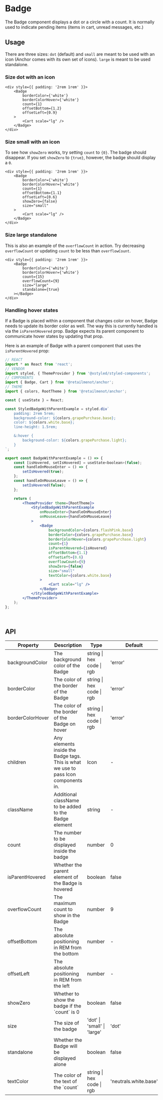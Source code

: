 
# Badge

The Badge component displays a dot or a circle with a count. It is normally used to indicate pending items (items in cart, unread messages, etc.)

## Usage

There are three sizes: `dot` (default) and `small` are meant to be used with an icon (Anchor comes with <Link to="/components/icon">its own set of icons</Link>). `large` is meant to be used standalone.

### Size dot with an icon
```tsx live
<div style={{ padding: '2rem 1rem' }}>
    <Badge
        borderColor={'white'}
        borderColorHover={'white'}
        count={1}
        offsetBottom={1.2}
        offsetLeft={0.9}
    >
        <Cart scale="lg" />
    </Badge>
</div>
```

### Size small with an icon

To see how `showZero` works, try setting `count` to `{0}`. The badge should disappear. If you set `showZero` to `{true}`, however, the badge should display a `0`.


```tsx live
<div style={{ padding: '2rem 1rem' }}>
    <Badge
        borderColor={'white'}
        borderColorHover={'white'}
        count={1}
        offsetBottom={1.1}
        offsetLeft={0.6}
        showZero={false}
        size="small"
    >
        <Cart scale="lg" />
    </Badge>
</div>
```

### Size large standalone

This is also an example of the `overflowCount` in action. Try decreasing `overflowCount` or updating `count` to be less than `overflowCount`.

```tsx live
<div style={{ padding: '2rem 1rem' }}>
    <Badge
        borderColor={'white'}
        borderColorHover={'white'}
        count={15}
        overflowCount={9}
        size="large"
        standalone={true}
    ></Badge>
</div>
```

### Handling hover states

If a Badge is placed within a component that changes color on hover, Badge needs to update its border color as well. The way this is currently handled is via the `isParentHovered` prop. Badge expects its parent component to communicate hover states by updating that prop.

<BadgeWithParentExample />

Here is an example of Badge with a parent component that uses the `isParentHovered` prop:

```jsx hideTitle
// REACT
import * as React from 'react';
// VENDOR
import styled, { ThemeProvider } from '@xstyled/styled-components';
// COMPONENTS
import { Badge, Cart } from '@retailmenot/anchor';
// THEME
import { colors, RootTheme } from '@retailmenot/anchor';

const { useState } = React;

const StyledBadgeWithParentExample = styled.div`
    padding: 2rem 5rem;
    background-color: ${colors.grapePurchase.base};
    color: ${colors.white.base};
    line-height: 1.5rem;

    &:hover {
        background-color: ${colors.grapePurchase.light};
    }
`;

export const BadgeWithParentExample = () => {
    const [isHovered, setIsHovered] = useState<boolean>(false);
    const handleOnMouseEnter = () => {
        setIsHovered(true);
    };
    const handleOnMouseLeave = () => {
        setIsHovered(false);
    };

    return (
        <ThemeProvider theme={RootTheme}>
            <StyledBadgeWithParentExample
                onMouseEnter={handleOnMouseEnter}
                onMouseLeave={handleOnMouseLeave}
            >
                <Badge
                    backgroundColor={colors.flashPink.base}
                    borderColor={colors.grapePurchase.base}
                    borderColorHover={colors.grapePurchase.light}
                    count={1}
                    isParentHovered={isHovered}
                    offsetBottom={1.1}
                    offsetLeft={0.6}
                    overflowCount={9}
                    showZero={false}
                    size="small"
                    textColor={colors.white.base}
                >
                    <Cart scale="lg" />
                </Badge>
            </StyledBadgeWithParentExample>
        </ThemeProvider>
    );
};
```

<br />

## API

<table>
    <thead>
        <tr>
            <th>Property</th>
            <th>Description</th>
            <th>Type</th>
            <th>Default</th>
        </tr>
    </thead>
    <tbody>
        <tr>
            <td>backgroundColor</td>
            <td>The background color of the Badge</td>
            <td>string | hex code | rgb</td>
            <td>'error'</td>
        </tr>
        <tr>
            <td>borderColor</td>
            <td>The color of the border of the Badge</td>
            <td>string | hex code | rgb</td>
            <td>'error'</td>
        </tr>
        <tr>
            <td>borderColorHover</td>
            <td>The color of the border of the Badge on hover</td>
            <td>string | hex code | rgb</td>
            <td>'error'</td>
        </tr>
        <tr>
            <td>children</td>
            <td>Any elements inside the Badge tags. This is what we use to pass Icon components in.</td>
            <td>Icon</td>
            <td>-</td>
        </tr>
        <tr>
            <td>className</td>
            <td>Additional className to be added to the Badge element</td>
            <td>string</td>
            <td>-</td>
        </tr>
        <tr>
            <td>count</td>
            <td>The number to be displayed inside the badge</td>
            <td>number</td>
            <td>0</td>
        </tr>
        <tr>
            <td>isParentHovered</td>
            <td>Whether the parent element of the Badge is hovered</td>
            <td>boolean</td>
            <td>false</td>
        </tr>
        <tr>
            <td>overflowCount</td>
            <td>The maximum count to show in the Badge</td>
            <td>number</td>
            <td>9</td>
        </tr>
        <tr>
            <td>offsetBottom</td>
            <td>The absolute positioning in REM from the bottom</td>
            <td>number</td>
            <td>-</td>
        </tr>
        <tr>
            <td>offsetLeft</td>
            <td>The absolute positioning in REM from the left</td>
            <td>number</td>
            <td>-</td>
        </tr>
        <tr>
            <td>showZero</td>
            <td>Whether to show the badge if the `count` is 0</td>
            <td>boolean</td>
            <td>false</td>
        </tr>
        <tr>
            <td>size</td>
            <td>The size of the badge</td>
            <td>'dot' | 'small' | 'large'</td>
            <td>'dot'</td>
        </tr>
        <tr>
            <td>standalone</td>
            <td>Whether the Badge will be displayed alone</td>
            <td>boolean</td>
            <td>false</td>
        </tr>
        <tr>
            <td>textColor</td>
            <td>The color of the text of the `count`</td>
            <td>string | hex code | rgb</td>
            <td>'neutrals.white.base'</td>
        </tr>
    </tbody>
</table>
